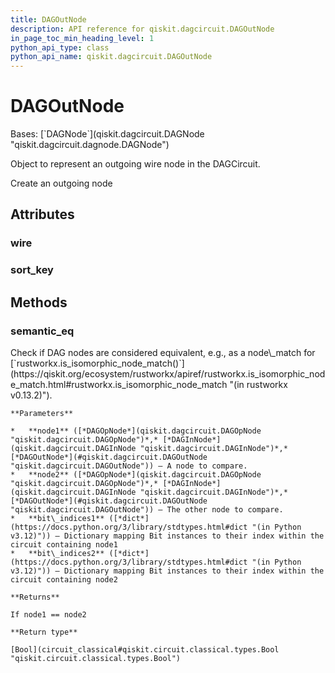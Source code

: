 ```yaml
---
title: DAGOutNode
description: API reference for qiskit.dagcircuit.DAGOutNode
in_page_toc_min_heading_level: 1
python_api_type: class
python_api_name: qiskit.dagcircuit.DAGOutNode
---
```


# DAGOutNode

<Class id="qiskit.dagcircuit.DAGOutNode" isDedicatedPage={true} github="https://github.com/qiskit/qiskit/tree/stable/0.25/qiskit/dagcircuit/dagnode.py" signature="qiskit.dagcircuit.DAGOutNode(wire)">
  Bases: [`DAGNode`](qiskit.dagcircuit.DAGNode "qiskit.dagcircuit.dagnode.DAGNode")

  Object to represent an outgoing wire node in the DAGCircuit.

  Create an outgoing node

  ## Attributes

  ### wire

  <Attribute id="qiskit.dagcircuit.DAGOutNode.wire" name="wire" />

  ### sort\_key

  <Attribute id="qiskit.dagcircuit.DAGOutNode.sort_key" name="sort_key" />

  ## Methods

  ### semantic\_eq

  <Function id="qiskit.dagcircuit.DAGOutNode.semantic_eq" name="semantic_eq" signature="static semantic_eq(node1, node2, bit_indices1, bit_indices2)">
    Check if DAG nodes are considered equivalent, e.g., as a node\_match for [`rustworkx.is_isomorphic_node_match()`](https://qiskit.org/ecosystem/rustworkx/apiref/rustworkx.is_isomorphic_node_match.html#rustworkx.is_isomorphic_node_match "(in rustworkx v0.13.2)").

    **Parameters**

    *   **node1** ([*DAGOpNode*](qiskit.dagcircuit.DAGOpNode "qiskit.dagcircuit.DAGOpNode")*,* [*DAGInNode*](qiskit.dagcircuit.DAGInNode "qiskit.dagcircuit.DAGInNode")*,* [*DAGOutNode*](#qiskit.dagcircuit.DAGOutNode "qiskit.dagcircuit.DAGOutNode")) – A node to compare.
    *   **node2** ([*DAGOpNode*](qiskit.dagcircuit.DAGOpNode "qiskit.dagcircuit.DAGOpNode")*,* [*DAGInNode*](qiskit.dagcircuit.DAGInNode "qiskit.dagcircuit.DAGInNode")*,* [*DAGOutNode*](#qiskit.dagcircuit.DAGOutNode "qiskit.dagcircuit.DAGOutNode")) – The other node to compare.
    *   **bit\_indices1** ([*dict*](https://docs.python.org/3/library/stdtypes.html#dict "(in Python v3.12)")) – Dictionary mapping Bit instances to their index within the circuit containing node1
    *   **bit\_indices2** ([*dict*](https://docs.python.org/3/library/stdtypes.html#dict "(in Python v3.12)")) – Dictionary mapping Bit instances to their index within the circuit containing node2

    **Returns**

    If node1 == node2

    **Return type**

    [Bool](circuit_classical#qiskit.circuit.classical.types.Bool "qiskit.circuit.classical.types.Bool")
  </Function>
</Class>

